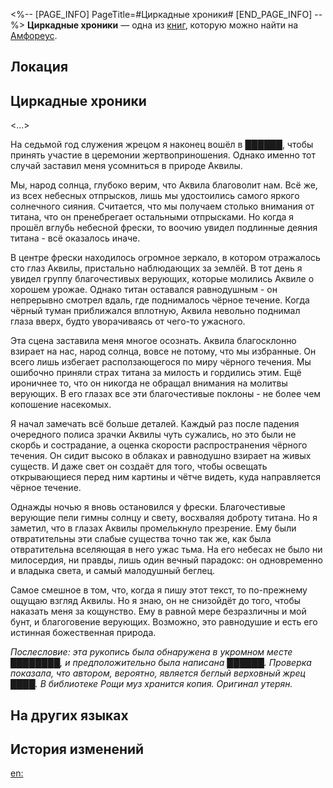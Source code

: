 <%-- [PAGE_INFO]
PageTitle=#Циркадные хроники#
[END_PAGE_INFO] --%>
{{Дополнить}}
{{Книга Инфобокс
|id           = 533
|partIds      = 190862
|Название     = 
|Изображение  = Предмет Книга Амфореус 1.png
|Мир          = Амфореус
|Томов        = 1
|Автор        = <!--нужно добавить-->
|Описание     = Написаны сбежавшим жрецом-предателем. Местонахождение оригинала неизвестно, поэтому экземпляр в Роще является копией.
|Том1         = {{tx}}
|Источник1    = {{tx|Отсутствует источник}}
|Персонажи    = 
|Фракции      = 
}}
'''Циркадные хроники''' — одна из [[Книги|книг]], которую можно найти на [[Амфореус]].

==Локация==
{{Отметка карты|<!--название карты-->|<!--id отметки-->}}

==Циркадные хроники==
<...>

На седьмой год служения жрецом я наконец вошёл в ██████, чтобы принять участие в церемонии жертвоприношения. Однако именно тот случай заставил меня усомниться в природе Аквилы.

Мы, народ солнца, глубоко верим, что Аквила благоволит нам. Всё же, из всех небесных отпрысков, лишь мы удостоились самого яркого солнечного сияния. Считается, что мы получаем столько внимания от титана, что он пренебрегает остальными отпрысками. Но когда я прошёл вглубь небесной фрески, то воочию увидел подлинные деяния титана - всё оказалось иначе.

В центре фрески находилось огромное зеркало, в котором отражалось сто глаз Аквилы, пристально наблюдающих за землёй. В тот день я увидел группу благочестивых верующих, которые молились Аквиле о хорошем урожае. Однако титан оставался равнодушным - он непрерывно смотрел вдаль, где поднималось чёрное течение. Когда чёрный туман приближался вплотную, Аквила невольно поднимал глаза вверх, будто уворачиваясь от чего-то ужасного.

Эта сцена заставила меня многое осознать. Аквила благосклонно взирает на нас, народ солнца, вовсе не потому, что мы избранные. Он всего лишь избегает расползающегося по миру чёрного течения. Мы ошибочно приняли страх титана за милость и гордились этим. Ещё ироничнее то, что он никогда не обращал внимания на молитвы верующих. В его глазах все эти благочестивые поклоны - не более чем копошение насекомых.

Я начал замечать всё больше деталей. Каждый раз после падения очередного полиса зрачки Аквилы чуть сужались, но это были не скорбь и сострадание, а оценка скорости распространения чёрного течения. Он сидит высоко в облаках и равнодушно взирает на живых существ. И даже свет он создаёт для того, чтобы освещать открывающиеся перед ним картины и чётче видеть, куда направляется чёрное течение.

Однажды ночью я вновь остановился у фрески. Благочестивые верующие пели гимны солнцу и свету, восхваляя доброту титана. Но я заметил, что в глазах Аквилы промелькнуло презрение. Ему были отвратительны эти слабые существа точно так же, как была отвратительна вселяющая в него ужас тьма. На его небесах не было ни милосердия, ни правды, лишь один вечный парадокс: он одновременно и владыка света, и самый малодушный беглец.

Самое смешное в том, что, когда я пишу этот текст, то по-прежнему ощущаю взгляд Аквилы. Но я знаю, он не снизойдёт до того, чтобы наказать меня за кощунство. Ему в равной мере безразличны и мой бунт, и благоговение верующих. Возможно, это равнодушие и есть его истинная божественная природа.

''Послесловие: эта рукопись была обнаружена в укромном месте ████████, и предположительно была написана ██████. Проверка показала, что автором, вероятно, является беглый верховный жрец ████. В библиотеке Рощи муз хранится копия. Оригинал утерян.''

==На других языках==
{{На других языках
|en   = Chronicles of Dawn and Dusk
|zhs  = 晨昏记事
|zht  = 晨昏記事
|ja   = 晨昏の年代記
|ko   = 조석에 대한 기록
|es   = Historias del alba y el crepúsculo
|fr   = Chroniques de l'aube et du crépuscule
|ru   = Циркадные хроники
|th   = บันทึกอรุณสนธยา
|vi   = Ký Sự Ngày Và Đêm
|de   = Chroniken des Zwielichts
|id   = Kisah Fajar dan Senja
|pt   = Crônicas do Amanhecer e do Anoitecer
}}

==История изменений==
{{История изменений|3.5}}

[[en:]]